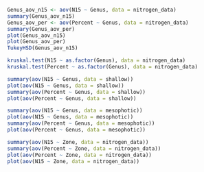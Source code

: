 ```r
Genus_aov_n15 <- aov(N15 ~ Genus, data = nitrogen_data)
summary(Genus_aov_n15)
Genus_aov_per <- aov(Percent ~ Genus, data = nitrogen_data)
summary(Genus_aov_per)
plot(Genus_aov_n15)
plot(Genus_aov_per)
TukeyHSD(Genus_aov_n15)

```

```r
kruskal.test(N15 ~ as.factor(Genus), data = nitrogen_data)
kruskal.test(Percent ~ as.factor(Genus), data = nitrogen_data)
```

```r
summary(aov(N15 ~ Genus, data = shallow))
plot(aov(N15 ~ Genus, data = shallow))
summary(aov(Percent ~ Genus, data = shallow))
plot(aov(Percent ~ Genus, data = shallow))

summary(aov(N15 ~ Genus, data = mesophotic))
plot(aov(N15 ~ Genus, data = mesophotic))
summary(aov(Percent ~ Genus, data = mesophotic))
plot(aov(Percent ~ Genus, data = mesophotic))
```

```r
summary(aov(N15 ~ Zone, data = nitrogen_data))
summary(aov(Percent ~ Zone, data = nitrogen_data))
plot(aov(Percent ~ Zone, data = nitrogen_data))
plot(aov(N15 ~ Zone, data = nitrogen_data))
```

